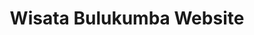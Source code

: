 ---
id: 15
title: Wisata Bulukumba Website
slug: "wisata-bulukumba-web"
is_featured: false
description: App for monitoring Bulukumba's Tourist Spot
cover_url: '/images/project/wisata-bulukumba-web.png'
stacks: ['Laravel', 'Jquery', 'Bootstrap']
link_demo: "https://wisata.fihaa-app.com/"
link_github: "https://github.com/Holymaiden/wisata-bulukumba"
---